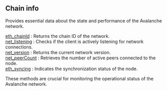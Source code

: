 
<Meta
  title="Chain info | dRPC"
  description="Provides methods for retrieving detailed information about specific blocks"
/>
## Chain info

Provides essential data about the state and performance of the Avalanche network.

[eth_chainId](/avalanche-api/chaininfo/eth_chainId) : Returns the chain ID of the network. \
[net_listening](/avalanche-api/chaininfo/net_listening) : Checks if the client is actively listening for network connections. \
[net_version](/avalanche-api/chaininfo/net_version) : Returns the current network version. \
[net_peerCount](/avalanche-api/chaininfo/net_peerCount) : Retrieves the number of active peers connected to the node. \
[eth_syncing](/avalanche-api/chaininfo/eth_syncing) : Indicates the synchronization status of the node.

These methods are crucial for monitoring the operational status of the Avalanche network.

<Space h={16} />
<GetStarted />
